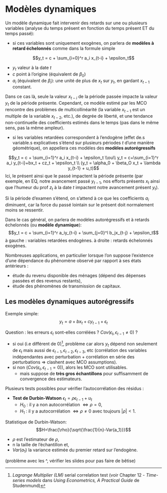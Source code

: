 # Modèles dynamiques {#mod-dyn}

Un modèle dynamique fait intervenir des retards sur une ou plusieurs variables (analyse du temps présent en fonction du temps présent ET du temps passé):

* si ces variables sont uniquement exogènes, on parlera de **modèles à retard échelonnés** comme dans la formule simple

$$y_t = c + \sum_{i=0}^r a_i x_{t-i} + \epsilon_t$$

  * $y_t$ valeur à la date $t$
  * $c$ point à l'origine (équivalent de $\beta_0$)
  * $a_i$ (équivalent de $\beta_i$): une unité de plus de $x_{t}$ sur $y_t$, en gardant $x_{t-1}$ constant.

Dans ce cas là, seule la valeur $x_{t-i}$ de la période passée impacte la valeur $y_t$ de la période présente. Cependant, ce modèle estimé par les MCO rencontre des problèmes de multicollinéarité (la variable $x_{t-1}$ est un multiple de la variable $x_{t-2}$, etc.), de degrée de liberté, et une tendance non-continuelle des coefficients estimés dans le temps (pas dans le même sens, pas la même ampleur).

* si les variables retardées correspondent à l'endogène (effet de.s variable.s explicatives s'étend sur plusieurs périodes $t$ d'une manière géométrique), on appellera ces modèles des **modèles autorégressifs**

$$y_t = c + \sum_{i=1}^r a_i x_{t-i} + \epsilon_t \\ou\\ y_t = c+\sum_{i=1}^r a_i y_{t-i}+bx_t + cz_t + \epsilon_t \\ (y_t = \alpha_0 + \beta_O x_t + \lambda y_{t-1} + u_t)$$
Ici, le présent ainsi que le passé impactent la période présente (par exemple, en EQ, notre avancement passé $y_{t-1}$, nos efforts présents $x_t$ ainsi que l'humeur du prof $z_t$ à la date $t$ impactent notre avancement présent $y_t$).

Si la période d'examen s'étend, on s'attend à ce que les coefficients $a_i$ diminuent, car la force du passé lointain sur le présent doit normalement moins se ressentir.

Dans le cas général, on parlera de modèles autorégressifs et à retards échelonnés (ou **modèle dynamique**):
$$y_t = c + \sum_{i=1}^r a_iy_{t-i} + \sum_{j=0}^l b_jx_{t-j} + \epsilon_t$$
à gauche : variables retardées endogènes.
à droite : retards échelonnés exogènes.

Nombreuses applications, en particulier lorsque l'on suppose l'existence d'une dépendance du phénomène observé par rapport à ses états antérieurs :

- étude du revenu disponible des ménages (dépend des dépenses passées et des revenus restants),
- étude des phénomènes de transmission de capitaux.

## Les modèles dynamiques autorégressifs
Exemple simple:
$$y_t = a + bx_t + cy_{t-1} + \epsilon_t$$

Question : les erreurs $\epsilon_t$ sont-elles corrélées ? $Cov(\epsilon_t,\epsilon_{t-1} \neq 0)$ ?

- si oui (i.e différent de 0)[^2], problème car alors $y_t$ dépend non seulement de $\epsilon_t$ mais aussi de $\epsilon_{t-1},\epsilon_{t-2},\epsilon_{t-3}$, etc (corrélation des variables indépendantes avec perturbation + corrélation en série des perturbations => clashent avec MCO assumptions). 
- si non ($Cov(\epsilon_t,\epsilon_{t-1}= 0)$), alors les MCO sont utilisables.
  - mais suppose de **très gros échantillons** pour suffisamment de convergence des estimateurs.
  
Plusieurs tests possibles pour vérifier l'autocorrélation des résidus :

- **Test de Durbin-Watson** $\epsilon_t = \rho \epsilon_{t-1} + u_t$
  - $H_0$ : il y a non autocorrélation $\Leftrightarrow \rho=0$,
  - $H_1$ : il y a autocorrélation $\Leftrightarrow \rho \neq 0$ avec toujours $|\rho| < 1$.
  
Statistique de Durbin-Watson:
  $$H=\frac{\rho}{\sqrt{\frac{1}{n}-Var(a_1)}}$$
  
  * $\rho$ est l'estimateur de $\rho$, 
  * n la taille de l'échantillon et,
  * $Var(a_1)$ la variance estimée du premier retard sur l'endogène.
  
(problème avec les ^, vérifier les slides pour pas faire de bêtise)

[^2]: *Lagrange Multiplier (LM)* serial correlation test (voir Chapter 12 - *Time-series models* dans *Using Econometrics, A Practical Guide* de Studenmund)